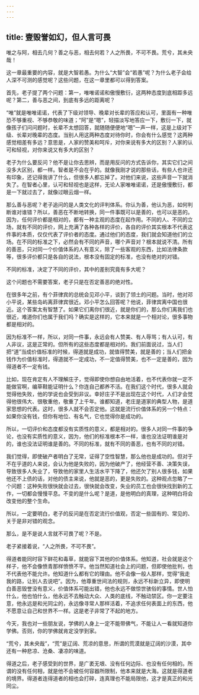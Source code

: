 ```yaml
---
---
---
```

title: 壹毁誉如幻，但人言可畏
---




唯之与阿，相去几何？善之与恶，相去何若？人之所畏，不可不畏。荒兮，其未央哉！

这一章最重要的内容，就是大智若愚。为什么“大智”会“若愚”呢？为什么老子会给人深不可测的感觉呢？这些问题，在这一章里都可以得到答案。

首先，老子提了两个问题：第一，唯唯诺诺和傲慢敷衍，这两种态度到底相距多远呢？第二，善与恶之间，到底有多远的距离呢？

“唯”就是唯唯诺诺，代表了下级对领导、晚辈对长辈的答应和认可，里面有一种唯恐不够重视、不够恭敬的味道；“阿”是“嗯”，轻描淡写地答应一下，敷衍一下，就像孩子们问问题时，长辈不太想回答，就随随便便地“嗯”一声一样，这是上级对下级、长辈对晚辈的态度。当别人用这两种态度对待你时，你会有什么感觉？这两种感觉相差有多远？意思是，人家的赞美和呵斥，对你来说有多大的区别？人家的认可和轻视，对你来说又有多大的区别？

老子为什么要反问？他不是让你去思辨，而是用反问的方式告诉你，其实它们之间没多大区别，都一样。智者是不会在乎的。就像我刚才说的那些话，有些人也许还有印象，还记得我讲了什么，但很多人都忘掉了。对他们来说，这些声音一下就消失了。在智者心里，认可和轻视也是这样，无论人家唯唯诺诺，还是傲慢敷衍，都是一下就过去了，就像过眼云烟一样。

那么善与恶呢？老子追问的是人类文化的评判体系。你认为善，他认为恶，如何判断谁对谁错？所以，善恶在不断地转换，同一件事既可以是善的，也可以是恶的。因为，任何评价都是相对的，都有一种主观的态度在起作用。不同的人、不同的立场，就有不同的评价，网上充满了各种各样的评价，各自的评价其实根本不代表这件事的本质，仅仅代表了评价者的态度。通过他们的态度，我们就会知道他们的立场。在不同的标准之下，必然会有不同的声音，哪个声音对？根本就说不清。所有的善恶，只对同一个价值体系的人有意义，除了一些客观的东西，比如法律条款等，很多评价都只是各自的说法，根本没有固定的标准，也没有绝对的对错。

不同的标准，决定了不同的评价，其中的差别究竟有多大呢？

这个问题也不需要答案，老子只是在否定善恶的绝对性。

在很多年之前，有个菲律宾的总统会见邓小平，谈到了领土的问题。当时，他对邓小平说，某些岛屿离菲律宾很近。邓小平怎么回答呢？他说，菲律宾离中国也很近。这个答案太有智慧了。如果它们离你们很近，就是你们的，那么你们离我们也很近，难道你们也属于我们吗？确实是这样的，它本来就是一个相对论，很多事物都是相对的。

因为标准不一样，所以，对同一件事，永远会有人赞美、有人辱骂；有人认可，有人非议，这是正常的。但所有的这些态度都是相对的。我们前面说过，当人们把“道”当成价值标准的时候，得道就是成功，就值得赞美，就是善的；当人们把金钱作为价值标准时，得道就不一定成功，不一定值得赞美，也不一定是善的，因为得道者不一定有钱。

比如，现在肯定有人不理解庄子，觉得即使你想自由地活着，也不代表你就一定不能做官啊，编草鞋能证明什么？你连自己都养不活。在我们这个时代，很多人就会觉得他失败，他的学说也会受到非议。幸好庄子不是出现在这个时代，人们才会觉得他很伟大、很敬重他，敬重了上千年。谁都知道，老庄是道家的典型人物，是道家思想的代表。这时，很多人就不会否定他。这就是流行价值体系的另一个特点：如果你没有钱，但你有地位、有名气，它也觉得你是成功的。

所以，一切评价和态度都没有实质性的意义，都是相对的。很多人对同一件事的争论，也没有实质性的意义，因为，他们的标准根本不一样，谁也没法证明谁是对的，谁也没法证明谁是善的。不同的标准，就有不同的善恶，也有不同的对错。

我们觉得，即使破产者明白了无常，证得了空性智慧，那么他也是成功的。但对于不在乎道的人来说，会认为他是失败的，因为他破产了，他经营不善、决策失误，导致很多人失业了，导致他的家里人生活水平下降了，他还欠了别人很多钱，如果他还不上债的话，对他的债主来说，他就是恶的，更是失败的。这种观点忽略了一个问题：这种失败很快就会过去，很快就会改变，失业的员工也会很快找到新的工作，一切都会慢慢平息。不变的是什么呢？是道，是他明白的真理，这种明白将会改变他的整个生命。

所以，一定要明白，老子的反问是在否定流行价值观，否定一些固有的、常见的、关于是非对错的观念。

那么，是不是说人言就不可畏了呢？不是。

老子紧接着说，“人之所畏，不可不畏”。

得道者能同时容下鲜花和毒草，就能容下其他的价值体系。他知道，社会就是这个样子，他不会像愤青那样愤愤不平。他当然知道社会上的问题，但即使他批判，也不代表他不能允许。他知道什么都有它的理由。他不会像一般人那样，觉得“我走我的路，让别人去说吧”。因为，他尊重世间法的规则，永远不标新立异，即使明白善恶毁誉没有意义，价值体系可能出错，他也永远不做惊世骇俗的事情。世人怕什么，他也怕什么，他永远不去触动大众、人类的底线，不触动禁区。你一定要注意，他永远是和光同尘的，永远像寻常人那样活着，不追求任何表面上的东西，他不愿意让自己和世界不一样。这是老子非常了不起的地方。

今天，我也对一些朋友说，学佛的人身上一定不能带佛气，不能让人一看就知道你学佛。否则，你的学佛就肯定没学到家。

“荒兮，其未央哉”，“荒”是辽阔、荒凉的意思，所谓的荒漠就是辽阔的沙漠，其中还有一种悲凉、沧桑、凄凉的味道。

得道之后，老子感受到的世界，是广袤无垠、没有任何边际、也没有任何相的。所谓的没有任何相，就是他不会被任何容器所限制，他本来就是大海。这就是得道者的境界。得道者连得道者的相也会打碎，连真理也不能局限他，这才是真正的和光同尘。